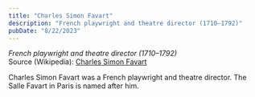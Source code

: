 ```yaml
---
title: "Charles Simon Favart"
description: "French playwright and theatre director (1710–1792)"
pubDate: "8/22/2023"
---
```


*French playwright and theatre director (1710–1792)*  
Source (Wikipedia): [Charles Simon Favart][1]

Charles Simon Favart was a French playwright and theatre director. The Salle Favart in Paris is named after him.

[1]: https://en.wikipedia.org/wiki/Charles_Simon_Favart
